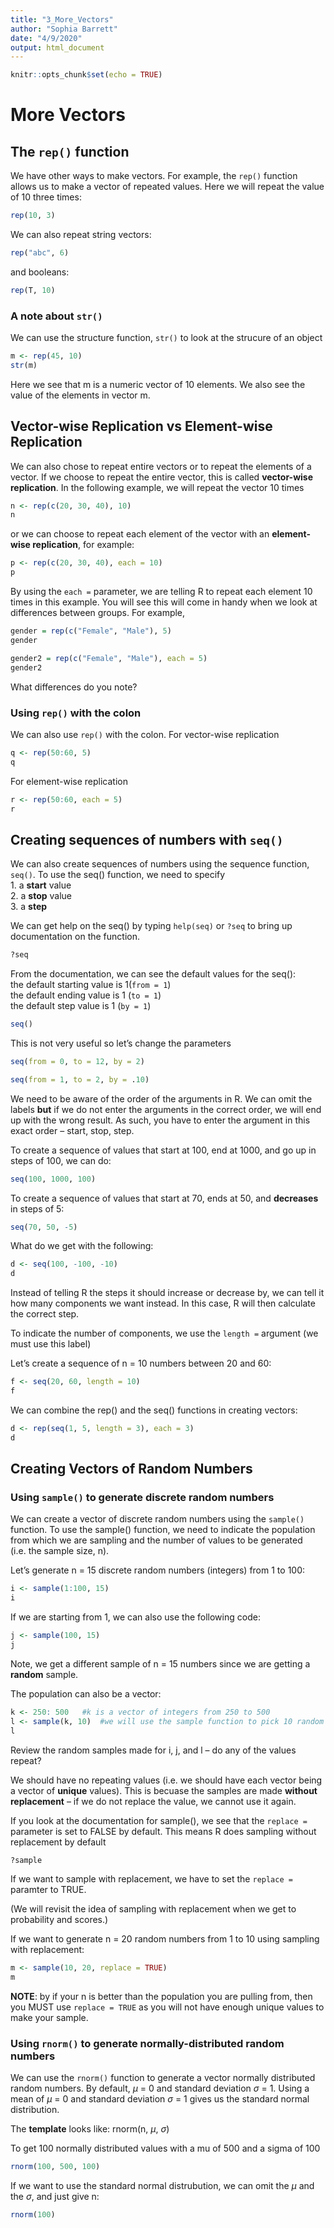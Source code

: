 ```yaml
---
title: "3_More_Vectors"
author: "Sophia Barrett"
date: "4/9/2020"
output: html_document
---
```


```r
knitr::opts_chunk$set(echo = TRUE)
```

# More Vectors

## The `rep()` function

We have other ways to make vectors.  For example, the `rep()` function allows us to make a vector of repeated values.  Here we will repeat the value of 10 three times:
```r
rep(10, 3)
```
We can also repeat string vectors: 
```r
rep("abc", 6)
```

and booleans: 
```r
rep(T, 10)
```

### A note about `str()`

We can use the structure function, `str()` to look at the strucure of an object
```r
m <- rep(45, 10)
str(m)
```
Here we see that m is a numeric vector of 10 elements.  We also see the value of the elements in vector m.

## Vector-wise Replication vs Element-wise Replication

We can also chose to repeat entire vectors or to repeat the elements of a vector.  If we choose to repeat the entire vector, this is called **vector-wise replication**.  In the following example, we will repeat the vector 10 times
```r
n <- rep(c(20, 30, 40), 10)
n
```

or we can choose to repeat each element of the vector with an **element-wise replication**, for example:
```r
p <- rep(c(20, 30, 40), each = 10)
p
```
By using the `each = ` parameter, we are telling R to repeat each element 10 times in this example. You will see this will come in handy when we look at differences between groups.  For example,

```r
gender = rep(c("Female", "Male"), 5)
gender
```

```r
gender2 = rep(c("Female", "Male"), each = 5)
gender2
```
What differences do you note?

### Using `rep()` with the colon

We can also use `rep()` with the colon.  For vector-wise replication
```r
q <- rep(50:60, 5)
q
```

For element-wise replication
```r
r <- rep(50:60, each = 5)
r
```

## Creating sequences of numbers with `seq()`

We can also create sequences of numbers using the sequence function, `seq()`.  To use the seq() function, we need to specify  
1.  a **start** value  
2.  a **stop** value  
3.  a **step**  

We can get help on the seq() by typing `help(seq)` or `?seq` to bring up documentation on the function.

```r
?seq
```

From the documentation, we can see the default values for the seq():   
the default starting value is 1(`from = 1`)  
the default ending value is 1 (`to = 1`)  
the default step value is 1 (`by = 1`)  


```r
seq()
```
This is not very useful so let's change the parameters

```r
seq(from = 0, to = 12, by = 2)
```


```r
seq(from = 1, to = 2, by = .10)
```

We need to be aware of the order of the arguments in R.  We can omit the labels **but** if we do not enter the arguments in the correct order, we will end up with the wrong result.  As such, you have to enter the argument in this exact order -- start, stop, step.

To create a sequence of values that start at 100, end at 1000, and go up in steps of 100, we can do:
```r
seq(100, 1000, 100)
```

To create a sequence of values that start at 70, ends at 50, and **decreases** in steps of 5:
```r
seq(70, 50, -5)
```

What do we get with the following:
```r
d <- seq(100, -100, -10)
d
```

Instead of telling R the steps it should increase or decrease by, we can tell it how many components we want instead.  In this case, R will then calculate the correct step.

To indicate the number of components, we use the `length = ` argument (we must use this label)

Let's create a sequence of n = 10 numbers between 20 and 60:
```r
f <- seq(20, 60, length = 10)
f
```

We can combine the rep() and the seq() functions in creating vectors:
```r
d <- rep(seq(1, 5, length = 3), each = 3)
d
```

## Creating Vectors of Random Numbers

### Using `sample()` to generate discrete random numbers

We can create a vector of discrete random numbers using the `sample()` function.  To use the sample() function, we need to indicate the population from which we are sampling and the number of values to be generated (i.e. the sample size, n).

Let's generate n = 15 discrete random numbers (integers) from 1 to 100:
```r
i <- sample(1:100, 15)
i
```

If we are starting from 1, we can also use the following code:
```r
j <- sample(100, 15)
j
```
Note, we get a different sample of n = 15 numbers since we are getting a **random** sample.


The population can also be a vector:
```r
k <- 250: 500   #k is a vector of integers from 250 to 500
l <- sample(k, 10)  #we will use the sample function to pick 10 random discrete numbers from 250 to 500
l
```

Review the random samples made for i, j, and l -- do any of the values repeat?

We should have no repeating values (i.e. we should have each vector being a vector of **unique** values).  This is becuase the samples are made **without replacement** -- if we do not replace the value, we cannot use it again.  

If you look at the documentation for sample(), we see that the `replace = ` parameter is set to FALSE by default.  This means R does sampling without replacement by default

```r
?sample
```
If we want to sample with replacement, we have to set the `replace = ` paramter to TRUE.

(We will revisit the idea of sampling with replacement when we get to probability and scores.)

If we want to generate n = 20 random numbers from 1 to 10 using sampling with replacement:
```r
m <- sample(10, 20, replace = TRUE)
m
```
**NOTE**: by if your n is better than the population you are pulling from, then you MUST use `replace = TRUE` as you will not have enough unique values to make your sample.


### Using `rnorm()` to generate normally-distributed random numbers

We can use the `rnorm()` function to generate a vector normally distributed random numbers.  By default, $\mu$ = 0 and standard deviation $\sigma$ = 1.  Using a mean of $\mu$ = 0 and standard deviation $\sigma$ = 1 gives us the standard normal distribution.

The **template** looks like:  rnorm(n, $\mu$, $\sigma$)

To get 100 normally distributed values with a mu of 500 and a sigma of 100
```r
rnorm(100, 500, 100)
```

If we want to use the standard normal distrubution, we can omit the $\mu$ and the $\sigma$, and just give n:
```r
rnorm(100)
```



